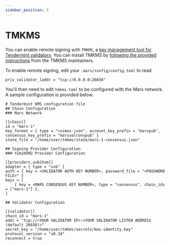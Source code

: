 ```yaml
---
sidebar_position: 5
---
```


# TMKMS

You can enable remote signing with `TMKMS`, a [key management tool for Tendermint validators](https://github.com/iqlusioninc/tmkms). You can install TMKMS by [following the provided instructions](https://github.com/iqlusioninc/tmkms#installation) from the TMKMS maintainers.

To enable remote signing, edit your `.mars/config/config.toml` to read 

```
priv_validator_laddr = "tcp://0.0.0.0:26658"
```

You'll then need to edit `tmkms.toml` to be configured with the Mars network. A sample configuration is provided below.
```
# Tendermint KMS configuration file
## Chain Configuration
### Mars Network

[[chain]]
id = "mars-1"
key_format = { type = "cosmos-json", account_key_prefix = "marspub", consensus_key_prefix = "marsvalconspub" }
state_file = "/home/user/tmkms/state/mars-1-consensus.json"

## Signing Provider Configuration
### YubiHSM2 Provider Configuration

[[providers.yubihsm]]
adapter = { type = "usb" }
auth = { key = <VALIDATOR AUTH KEY NUMBER>, password_file = "<PASSWORD FILE>" }
keys = [
    { key = <MARS CONSENSUS KEY NUMBER>, type = "consensus", chain_ids = ["mars-1"] },
]

## Validator Configuration

[[validator]]
chain_id = "mars-1"
addr = "tcp://<YOUR VALIDATOR IP>:<YOUR VALIDATOR LISTEN ADDRESS (default 26658)>"
secret_key = "/home/user/tmkms/secrets/kms-identity.key"
protocol_version = "v0.34"
reconnect = true
```
